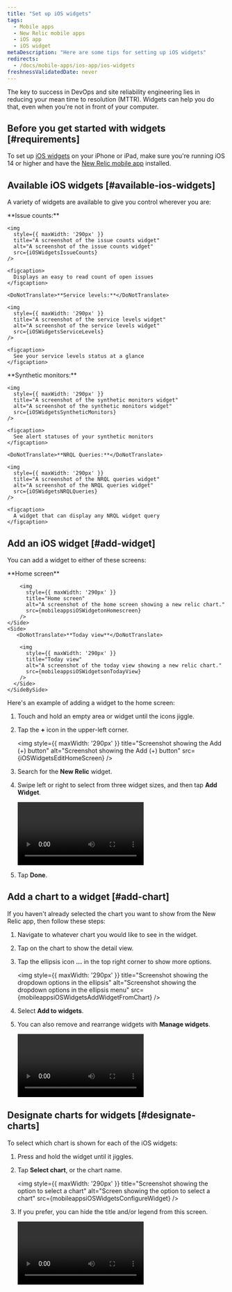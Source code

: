 ```yaml
---
title: "Set up iOS widgets"
tags:
  - Mobile apps
  - New Relic mobile apps
  - iOS app
  - iOS widget
metaDescription: "Here are some tips for setting up iOS widgets"
redirects: 
  - /docs/mobile-apps/ios-app/ios-widgets
freshnessValidatedDate: never
---
```














The key to success in DevOps and site reliability engineering lies in reducing your mean time to resolution (MTTR). Widgets can help you do that, even when you're not in front of your computer.    

## Before you get started with widgets [#requirements]

To set up [iOS widgets](https://support.apple.com/en-us/HT207122) on your iPhone or iPad, make sure you're running iOS 14 or higher and have the [New Relic mobile app](install-newrelic-ios-mobile-app) installed.

## Available iOS widgets [#available-ios-widgets]

A variety of widgets are available to give you control wherever you are:

<SideBySide>
  <Side>
    <DoNotTranslate>**Issue counts:**</DoNotTranslate> 

    <img
      style={{ maxWidth: '290px' }}
      title="A screenshot of the issue counts widget"
      alt="A screenshot of the issue counts widget"
      src={iOSWidgetsIssueCounts}
    />

    <figcaption>
      Displays an easy to read count of open issues
    </figcaption>
  </Side>

  <Side>

    <DoNotTranslate>**Service levels:**</DoNotTranslate> 
 
    <img
      style={{ maxWidth: '290px' }}
      title="A screenshot of the service levels widget"
      alt="A screenshot of the service levels widget"
      src={iOSWidgetsServiceLevels}
    />  

    <figcaption>
      See your service levels status at a glance
    </figcaption>
  </Side>
  
  <Side>
    <DoNotTranslate>**Synthetic monitors:**</DoNotTranslate> 

    <img
      style={{ maxWidth: '290px' }}
      title="A screenshot of the synthetic monitors widget"
      alt="A screenshot of the synthetic monitors widget"
      src={iOSWidgetsSyntheticMonitors}
    />

    <figcaption>
      See alert statuses of your synthetic monitors
    </figcaption>
  </Side>

  <Side>

    <DoNotTranslate>**NRQL Queries:**</DoNotTranslate> 
 
    <img
      style={{ maxWidth: '290px' }}
      title="A screenshot of the NRQL queries widget"
      alt="A screenshot of the NRQL queries widget"
      src={iOSWidgetsNRQLQueries}
    />  

    <figcaption>
      A widget that can display any NRQL widget query
    </figcaption>
  </Side>
</SideBySide>


## Add an iOS widget [#add-widget]

You can add a widget to either of these screens:

<SideBySide>
  <Side>
    <DoNotTranslate>**Home screen**</DoNotTranslate>

        <img
          style={{ maxWidth: '290px' }}
          title="Home screen"
          alt="A screenshot of the home screen showing a new relic chart."
          src={mobileappsiOSWidgetonHomescreen}
        />
    </Side>
    <Side>
       <DoNotTranslate>**Today view**</DoNotTranslate> 

        <img
          style={{ maxWidth: '290px' }}
          title="Today view"
          alt="A screenshot of the today view showing a new relic chart."
          src={mobileappsiOSWidgetsonTodayView}
        />
      </Side>
    </SideBySide>

Here's an example of adding a widget to the home screen:

1. Touch and hold an empty area or widget until the icons jiggle.
2. Tap the <DoNotTranslate>**+**</DoNotTranslate> icon in the upper-left corner.

    <img
      style={{ maxWidth: '290px' }}
      title="Screenshot showing the Add (+) button"
      alt="Screenshot showing the Add (+) button"
      src={iOSWidgetsEditHomeScreen}
    />

3. Search for the <DoNotTranslate>**New Relic**</DoNotTranslate> widget.

4. Swipe left or right to select from three widget sizes, and then tap <DoNotTranslate>**Add Widget**</DoNotTranslate>.

    <Video
      type="wistia"
      id="qyk74p7j56"
      vertical
      width='290px'
    />

5. Tap <DoNotTranslate>**Done**</DoNotTranslate>.

## Add a chart to a widget [#add-chart]

If you haven't already selected the chart you want to show from the New Relic app, then follow these steps:

1. Navigate to whatever chart you would like to see in the widget.
2. Tap on the chart to show the detail view.
3. Tap the ellipsis icon <DoNotTranslate>**...**</DoNotTranslate> in the top right corner to show more options.

    <img
      style={{ maxWidth: '290px' }}
      title="Screenshot showing the dropdown options in the ellipsis"
      alt="Screenshot showing the dropdown options in the ellipsis menu"
      src={mobileappsiOSWidgetsAddWidgetFromChart}
    />

4. Select <DoNotTranslate>**Add to widgets**</DoNotTranslate>.
5. You can also remove and rearrange widgets with <DoNotTranslate>**Manage widgets**</DoNotTranslate>.

    <Video
      type="wistia"
      id="7dd2al2g8w"
      vertical
      width='290px'
    />

## Designate charts for widgets [#designate-charts]

To select which chart is shown for each of the iOS widgets:

1. Press and hold the widget until it jiggles.
2. Tap <DoNotTranslate>**Select chart**</DoNotTranslate>, or the chart name.

    <img
      style={{ maxWidth: '290px' }}
      title="Screenshot showing the option to select a chart"
      alt="Screen showing the option to select a chart"
      src={mobileappsiOSWidgetsConfigureWidget}
    />

3. If you prefer, you can hide the title and/or legend from this screen.

    <Video
      type="wistia"
      id="jsh48c18dq"
      vertical
      width='290px'
    />